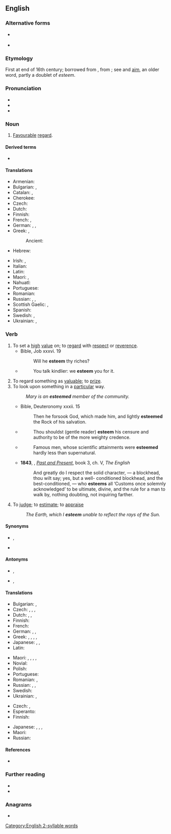 ==English==

===Alternative forms===
* {{l|en|æsteem}} {{qualifier|archaic}}
* {{l|en|esteeme}} {{qualifier|obsolete}}

===Etymology===
First at end of 16th century; borrowed from {{bor|en|frm|estimer}}, from {{bor|en|la|aestimō||to value, rate, weigh, estimate}}; see {{doublet|en|notext=1|estimate}} and [[aim]], an older word, partly a doublet of ''esteem''.

===Pronunciation===
* {{IPA|en|[ɛsˈtiːm]}}
* {{audio|en|en-us-esteem.ogg|Audio (US)}}
* {{rhymes|en|iːm}}

===Noun===
{{en-noun|-|s}}

# [[favourable|Favourable]] [[regard]].

====Derived terms====
* {{l|en|self-esteem}}

====Translations====
{{trans-top|favourable regard}}
* Armenian: {{t+|hy|հարգանք}}
* Bulgarian: {{t+|bg|уважение|n|sc=Cyrl}}, {{t+|bg|почит|f|sc=Cyrl}}
* Catalan: {{t+|ca|estima|f}}, {{t+|ca|estimació|f}}
* Cherokee: {{t|chr|ᎦᎸᏉᏗ|tr=galvquodi|sc=Cher}}
* Czech: {{t+|cs|úcta|f}}
* Dutch: {{t+|nl|achting|f}}
* Finnish: {{t+|fi|kunnioitus}}
* French: {{t+|fr|estime|f}}, {{t+|fr|respect|m}}
* German: {{t+|de|Achtung|f}}, {{t+|de|Ansehen|n}}, {{t+|de|Wertschätzung|f}}
* Greek: {{t+|el|υπόληψη}}, {{t+|el|εκτίμηση}}
*: Ancient: {{t|grc|τιμή|f}}
* Hebrew: {{t+|he|כבוד|sc=Hebr|tr=kavod}}
{{trans-mid}}
* Irish: {{t|ga|urraim|f}}, {{t|ga|ardmheas|m}}
* Italian: {{t+|it|stima|f}}
* Latin: {{t|la|diligere}}
* Maori: {{t|mi|matihere}}, {{t|mi|kōtua}}
* Nahuatl: {{t+|nah|itta}}
* Portuguese: {{t+|pt|estima}}
* Romanian: {{t+|ro|stimă|f}}
* Russian: {{t+|ru|уваже́ние|n}}, {{t+|ru|почте́ние|n}}, {{t+|ru|почёт|m}}
* Scottish Gaelic: {{t|gd|onair|f}}, {{t|gd|urram|m}}
* Spanish: {{t+|es|estima}}
* Swedish: {{t+|sv|vördnad|c}}, {{t+|sv|aktning|c}}
* Ukrainian: {{t|uk|пова́га}}, {{t|uk|шана́}}
{{trans-bottom}}

===Verb===
{{en-verb}}

# To set a [[high]] [[value]] on; to [[regard]] with [[respect]] or [[reverence]].
#* Bible, Job xxxvi. 19
#*: Will he '''esteem''' thy riches?
#* {{rfdatek|en|Tennyson}}
#*: You talk kindlier: we '''esteem''' you for it.
# To regard something as [[valuable]]; to [[prize]].
# To look upon something in a [[particular]] way.
#: ''Mary is an '''esteemed''' member of the community.''
#* Bible, Deuteronomy xxxii. 15
#*: Then he forsook God, which made him, and lightly '''esteemed''' the Rock of his salvation.
#* {{rfdatek|en|Bishop Gardiner}}
#*: Thou shouldst (gentle reader) '''esteem''' his censure and authority to be of the more weighty credence.
#* {{rfdatek|en|Hawthorne}}
#*: Famous men, whose scientific attainments were '''esteemed''' hardly less than supernatural.
#* '''1843''', {{w|Thomas Carlyle}}, ''[[:w:Past and Present (book)|Past and Present]]'', book 3, ch. V, ''The English''
#*: And greatly do I respect the solid character, — a blockhead, thou wilt say; yes, but a well- conditioned blockhead, and the best-conditioned, — who '''esteems''' all ‘Customs once solemnly acknowledged’ to be ultimate, divine, and the rule for a man to walk by, nothing doubting, not inquiring farther.
# {{lb|en|obsolete}} To [[judge]]; to [[estimate]]; to [[appraise]]
#: ''The Earth, which I '''esteem''' unable to reflect the rays of the Sun.''

====Synonyms====
* {{sense|to regard with respect}} {{l|en|respect}}, {{l|en|revere}}
* {{sense|to regard as valuable}} {{l|en|cherish}}

====Antonyms====
* {{sense|to regard with respect}} {{l|en|contemn}}, {{l|en|despise}}
* {{sense|to regard as valuable}} {{l|en|scorn}}, {{l|en|slight}}

====Translations====
{{trans-top|to regard with respect}}
* Bulgarian: {{t+|bg|уважавам}}, {{t+|bg|почитам}}
* Czech: {{t|cs|uznávat|impf}}, {{t|cs|uctívat|impf}}, {{t+|cs|respektovat|impf}}, {{t+|cs|ctít|impf}}
* Dutch: {{t+|nl|achten}}, {{t+|nl|waarderen}}, {{t+|nl|prijzen}}
* Finnish: {{t+|fi|kunnioittaa}}
* French: {{t+|fr|respecter}}
* German: {{t+|de|schätzen}}, {{t+|de|ansehen}}, {{t+|de|achten}}
* Greek: {{t+|el|εκτιμώ}}, {{t+|el|σέβομαι}}, {{t+|el|υπολήπτομαι}}, {{t|el|τρέφω εκτίμηση}}, {{t|el|τρέφω σεβασμό}}
* Japanese: {{t|ja|重んじる|tr=omonjiru}}, {{t+|ja|敬う|tr=uyamau}}, {{t+|ja|尊敬|alt=尊敬する|tr=sonkei suru}}
* Latin: {{t|la|dīligō}}
{{trans-mid}}
* Maori: {{t|mi|whakamiha}}, {{t|mi|rāhiri}}, {{t|mi|monoa}}, {{t|mi|monowa}}, {{t|mi|kauanuanu}}
* Novial: {{t|nov|estima}}
* Polish: {{t+|pl|szanować}}
* Portuguese: {{t+|pt|estimar}}
* Romanian: {{t+|ro|stima}}, {{t+|ro|aprecia}}
* Russian: {{t+|ru|уважа́ть|impf}}, {{t+|ru|почита́ть|impf}}, {{t+|ru|чтить|impf}}
* Swedish: {{t+|sv|vörda}}
* Ukrainian: {{t|uk|поважа́ти}}, {{t|uk|шанува́ти}}
{{trans-bottom}}

{{trans-top|to regard as valuable}}
* Czech: {{t|cs|oceňovat|impf}}, {{t+|cs|vážit si|impf}}
* Esperanto: {{t|eo|alttaksi}}
* Finnish: {{t+|fi|arvostaa}}
{{trans-mid}}
* Japanese: {{t|ja|重んじる|tr=omonjiru}}, {{t+|ja|貴ぶ|tr=tōtobu}}, {{t+|ja|珍重|alt=珍重する|tr=chinchō suru}}, {{t+|ja|重視|alt=重視する|tr=jūshi suru}}
* Maori: {{t|mi|kaingākau}}
* Russian: {{t+|ru|цени́ть|impf}}
{{trans-bottom}}

====References====
* {{R:OED2}}

===Further reading===
* {{R:Webster 1913}}
* {{R:Century 1911}}

===Anagrams===
* {{anagrams|en|a=eeemst|Mestee|mestee}}

[[Category:English 2-syllable words]]